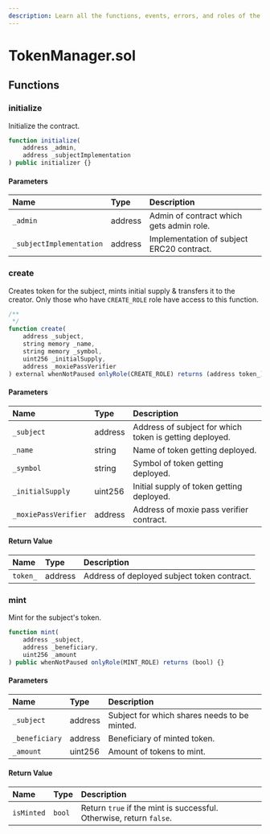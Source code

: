 ```yaml
---
description: Learn all the functions, events, errors, and roles of the TokenManager.sol contract.
---
```


# TokenManager.sol

## Functions

### initialize

Initialize the contract.

```js
function initialize(
    address _admin,
    address _subjectImplementation
) public initializer {}
```

#### Parameters

| Name                     | Type    | Description                               |
| :----------------------- | :------ | :---------------------------------------- |
| `_admin`                 | address | Admin of contract which gets admin role.  |
| `_subjectImplementation` | address | Implementation of subject ERC20 contract. |

### create

Creates token for the subject, mints initial supply & transfers it to the creator. Only those who have `CREATE_ROLE` role have access to this function.

```js
/**
 */
function create(
    address _subject,
    string memory _name,
    string memory _symbol,
    uint256 _initialSupply,
    address _moxiePassVerifier
) external whenNotPaused onlyRole(CREATE_ROLE) returns (address token_) {}
```

#### Parameters

| Name                 | Type    | Description                                             |
| :------------------- | :------ | :------------------------------------------------------ |
| `_subject`           | address | Address of subject for which token is getting deployed. |
| `_name`              | string  | Name of token getting deployed.                         |
| `_symbol`            | string  | Symbol of token getting deployed.                       |
| `_initialSupply`     | uint256 | Initial supply of token getting deployed.               |
| `_moxiePassVerifier` | address | Address of moxie pass verifier contract.                |

#### Return Value

| Name     | Type    | Description                                 |
| :------- | :------ | :------------------------------------------ |
| `token_` | address | Address of deployed subject token contract. |

### mint

Mint for the subject's token.

```js
function mint(
    address _subject,
    address _beneficiary,
    uint256 _amount
) public whenNotPaused onlyRole(MINT_ROLE) returns (bool) {}
```

#### Parameters

| Name           | Type    | Description                                  |
| :------------- | :------ | :------------------------------------------- |
| `_subject`     | address | Subject for which shares needs to be minted. |
| `_beneficiary` | address | Beneficiary of minted token.                 |
| `_amount`      | uint256 | Amount of tokens to mint.                    |

#### Return Value

| Name       | Type   | Description                                                         |
| :--------- | :----- | :------------------------------------------------------------------ |
| `isMinted` | `bool` | Return `true` if the mint is successful. Otherwise, return `false`. |
